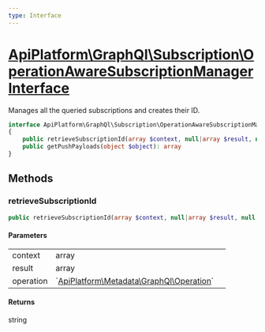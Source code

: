 ```yaml
---
type: Interface
---
```


# [ApiPlatform\GraphQl\Subscription\OperationAwareSubscriptionManagerInterface](/docs/v3.2/reference/GraphQl/Subscription/OperationAwareSubscriptionManagerInterface)

Manages all the queried subscriptions and creates their ID.


```php
interface ApiPlatform\GraphQl\Subscription\OperationAwareSubscriptionManagerInterface implements `<a href="/docs/v3.2/reference/GraphQl/Subscription/SubscriptionManagerInterface">ApiPlatform\GraphQl\Subscription\SubscriptionManagerInterface</a>`
{
    public retrieveSubscriptionId(array $context, null|array $result, null|`<a href="/docs/v3.2/reference/Metadata/GraphQl/Operation">ApiPlatform\Metadata\GraphQl\Operation</a>` $operation): string
    public getPushPayloads(object $object): array
}
```
## Methods

### retrieveSubscriptionId



```php
public retrieveSubscriptionId(array $context, null|array $result, null|`<a href="/docs/v3.2/reference/Metadata/GraphQl/Operation">ApiPlatform\Metadata\GraphQl\Operation</a>` $operation): string
```

#### Parameters

<table><tbody>
<tr><td>context</td><td>array</td><td></td></tr><tr><td>result</td><td>array</td><td></td></tr><tr><td>operation</td><td>`<a href="/docs/v3.2/reference/Metadata/GraphQl/Operation">ApiPlatform\Metadata\GraphQl\Operation</a>`</td><td></td></tr>
</tbody>
</table>

#### Returns

string
